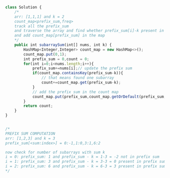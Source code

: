 ```js
class Solution {
    /*
    arr: [1,1,1] and k = 2
    count_map<prefix_sum,freq>
    track all the prefix_sum
    and traverse the array and find whether prefix_sum[i]-k present in map if yes count+=count_map[prefix_sum-k]
    and add count_map[prefix_sum] in the map    
    */
    public int subarraySum(int[] nums, int k) {
        HashMap<Integer,Integer> count_map = new HashMap<>();
        count_map.put(0,1);
        int prefix_sum = 0,count = 0;
        for(int i=0;i<nums.length;i++){
            prefix_sum+=nums[i];// update the prefix sum
            if(count_map.containsKey(prefix_sum-k)){
                // that means found one subarray
                count+=count_map.get(prefix_sum-k);
            }
            // add the prefix sum in the count map
            count_map.put(prefix_sum,count_map.getOrDefault(prefix_sum,0)+1);
        } 
        return count;
    }
}


/*
PREFIX SUM COMPUTATION
arr: [1,2,3] and k = 3
prefix_sum[<sum:index>] = 0:-1,1:0,3:1,6:2

now check for number of subarrays with sum k
i = 0: prefix_sum: 1 and prefix_sum - k = 1-3 = -2 not in prefix sum
i = 1: prefix_sum: 3 and prefix_sum - k = 3-3 = 0 present in prefix sum at index -1 this means subarray is from [0,1] whose sum is 3
i = 2: prefix_sum: 6 and prefix_sum - k = 6-3 = 3 present in prefix sum at index 1 means subarray : [2,2] whose sum is k
*/
```